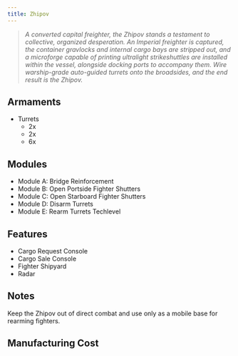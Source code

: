 ```yaml
---
title: Zhipov
---
```



> *A converted capital freighter, the Zhipov stands a testament to collective, organized desperation. An Imperial freighter is captured, the container gravlocks and internal cargo bays are stripped out, and a microforge capable of printing ultralight strikeshuttles are installed within the vessel, alongside docking ports to accompany them. Wire warship-grade auto-guided turrets onto the broadsides, and the end result is the Zhipov.*


## Armaments

* Turrets
  * 2x <ShipWeapon weaponID="BaseWeaponTurretSwarmer" />
  * 2x <ShipWeapon weaponID="WeaponTurretVulcan" />
  * 6x <ShipWeapon weaponID="WeaponTurretPDT" />


## Modules

* Module A: Bridge Reinforcement 
* Module B: Open Portside Fighter Shutters 
* Module C: Open Starboard Fighter Shutters 
* Module D: Disarm Turrets 
* Module E: Rearm Turrets Techlevel


## Features

* Cargo Request Console
* Cargo Sale Console
* Fighter Shipyard
* Radar


## Notes

Keep the Zhipov out of direct combat and use only as a mobile base for rearming fighters.


## Manufacturing Cost

<ShipManufacturingCost shipName={frontmatter.title} />